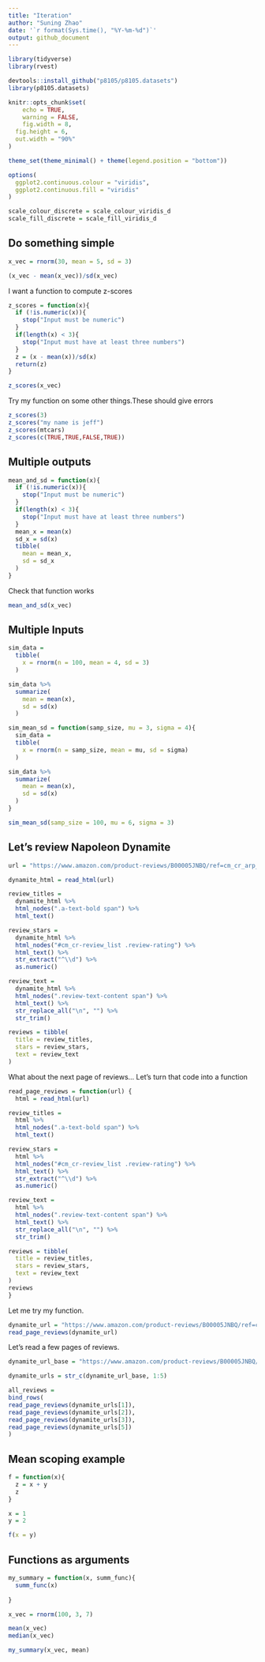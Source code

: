 ```yaml
---
title: "Iteration"
author: "Suning Zhao"
date: '`r format(Sys.time(), "%Y-%m-%d")`'
output: github_document
---
```

```r
library(tidyverse)
library(rvest)

devtools::install_github("p8105/p8105.datasets")
library(p8105.datasets)

knitr::opts_chunk$set(
	echo = TRUE,
	warning = FALSE,
	fig.width = 8, 
  fig.height = 6,
  out.width = "90%"
)

theme_set(theme_minimal() + theme(legend.position = "bottom"))

options(
  ggplot2.continuous.colour = "viridis",
  ggplot2.continuous.fill = "viridis"
)

scale_colour_discrete = scale_colour_viridis_d
scale_fill_discrete = scale_fill_viridis_d
```


## Do something simple 

```r
x_vec = rnorm(30, mean = 5, sd = 3)

(x_vec - mean(x_vec))/sd(x_vec)
```

I want a function to compute z-scores

```r
z_scores = function(x){
  if (!is.numeric(x)){
    stop("Input must be numeric")
  }
  if(length(x) < 3){
    stop("Input must have at least three numbers")
  }
  z = (x - mean(x))/sd(x)
  return(z)
}

z_scores(x_vec)
```

Try my function on some other things.These should give errors

```r
z_scores(3)
z_scores("my name is jeff")
z_scores(mtcars)
z_scores(c(TRUE,TRUE,FALSE,TRUE))
```

## Multiple outputs

```r
mean_and_sd = function(x){
  if (!is.numeric(x)){
    stop("Input must be numeric")
  }
  if(length(x) < 3){
    stop("Input must have at least three numbers")
  }
  mean_x = mean(x)
  sd_x = sd(x)
  tibble(
    mean = mean_x,
    sd = sd_x
  )
}

```

Check that function works

```r
mean_and_sd(x_vec)
```


## Multiple Inputs

```r
sim_data = 
  tibble(
    x = rnorm(n = 100, mean = 4, sd = 3)
  )

sim_data %>% 
  summarize(
    mean = mean(x),
    sd = sd(x)
  )
```


```r
sim_mean_sd = function(samp_size, mu = 3, sigma = 4){
  sim_data = 
  tibble(
    x = rnorm(n = samp_size, mean = mu, sd = sigma)
  )

sim_data %>% 
  summarize(
    mean = mean(x),
    sd = sd(x)
  )
}

sim_mean_sd(samp_size = 100, mu = 6, sigma = 3)
```

## Let's review Napoleon Dynamite

```r
url = "https://www.amazon.com/product-reviews/B00005JNBQ/ref=cm_cr_arp_d_viewopt_rvwer?ie=UTF8&reviewerType=avp_only_reviews&sortBy=recent&pageNumber=1"

dynamite_html = read_html(url)

review_titles = 
  dynamite_html %>%
  html_nodes(".a-text-bold span") %>%
  html_text()

review_stars = 
  dynamite_html %>%
  html_nodes("#cm_cr-review_list .review-rating") %>%
  html_text() %>%
  str_extract("^\\d") %>%
  as.numeric()

review_text = 
  dynamite_html %>%
  html_nodes(".review-text-content span") %>%
  html_text() %>% 
  str_replace_all("\n", "") %>% 
  str_trim()

reviews = tibble(
  title = review_titles,
  stars = review_stars,
  text = review_text
)
```

What about the next page of reviews...
Let's turn that code into a function

```r
read_page_reviews = function(url) {
  html = read_html(url)

review_titles = 
  html %>%
  html_nodes(".a-text-bold span") %>%
  html_text()

review_stars = 
  html %>%
  html_nodes("#cm_cr-review_list .review-rating") %>%
  html_text() %>%
  str_extract("^\\d") %>%
  as.numeric()

review_text = 
  html %>%
  html_nodes(".review-text-content span") %>%
  html_text() %>% 
  str_replace_all("\n", "") %>% 
  str_trim()

reviews = tibble(
  title = review_titles,
  stars = review_stars,
  text = review_text
)
reviews
}
```

Let me try my function.

```r
dynamite_url = "https://www.amazon.com/product-reviews/B00005JNBQ/ref=cm_cr_arp_d_viewopt_rvwer?ie=UTF8&reviewerType=avp_only_reviews&sortBy=recent&pageNumber=1"
read_page_reviews(dynamite_url)
```

Let's read a few pages of reviews.

```r
dynamite_url_base = "https://www.amazon.com/product-reviews/B00005JNBQ/ref=cm_cr_arp_d_viewopt_rvwer?ie=UTF8&reviewerType=avp_only_reviews&sortBy=recent&pageNumber="

dynamite_urls = str_c(dynamite_url_base, 1:5)

all_reviews =
bind_rows(
read_page_reviews(dynamite_urls[1]),
read_page_reviews(dynamite_urls[2]),
read_page_reviews(dynamite_urls[3]),
read_page_reviews(dynamite_urls[5])
)
```

## Mean scoping example

```r
f = function(x){
  z = x + y
  z
}

x = 1
y = 2

f(x = y)
```

## Functions as arguments

```r
my_summary = function(x, summ_func){
  summ_func(x)
  
}

x_vec = rnorm(100, 3, 7)

mean(x_vec)
median(x_vec)

my_summary(x_vec, mean)
```



